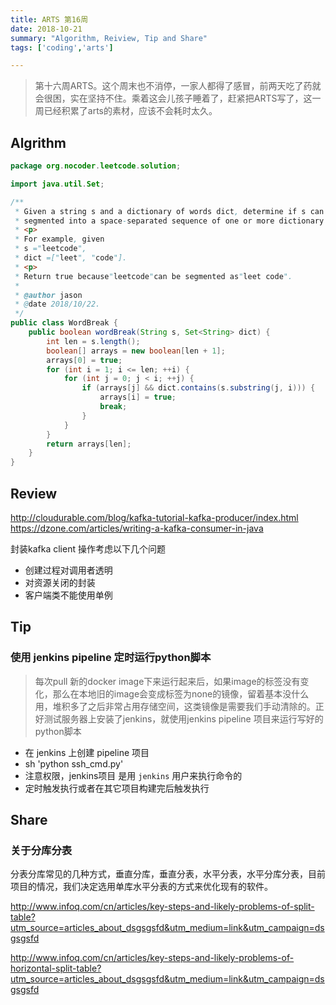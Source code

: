 ```yaml
---
title: ARTS 第16周
date: 2018-10-21
summary: "Algorithm, Reiview, Tip and Share"
tags: ['coding','arts']

---
```


> 第十六周ARTS。这个周末也不消停，一家人都得了感冒，前两天吃了药就会很困，实在坚持不住。乘着这会儿孩子睡着了，赶紧把ARTS写了，这一周已经积累了arts的素材，应该不会耗时太久。

## Algrithm

```java
package org.nocoder.leetcode.solution;

import java.util.Set;

/**
 * Given a string s and a dictionary of words dict, determine if s can be
 * segmented into a space-separated sequence of one or more dictionary words.
 * <p>
 * For example, given
 * s ="leetcode",
 * dict =["leet", "code"].
 * <p>
 * Return true because"leetcode"can be segmented as"leet code".
 *
 * @author jason
 * @date 2018/10/22.
 */
public class WordBreak {
    public boolean wordBreak(String s, Set<String> dict) {
        int len = s.length();
        boolean[] arrays = new boolean[len + 1];
        arrays[0] = true;
        for (int i = 1; i <= len; ++i) {
            for (int j = 0; j < i; ++j) {
                if (arrays[j] && dict.contains(s.substring(j, i))) {
                    arrays[i] = true;
                    break;
                }
            }
        }
        return arrays[len];
    }
}

```


## Review

http://cloudurable.com/blog/kafka-tutorial-kafka-producer/index.html
https://dzone.com/articles/writing-a-kafka-consumer-in-java

封装kafka client 操作考虑以下几个问题

- 创建过程对调用者透明
- 对资源关闭的封装
- 客户端类不能使用单例

## Tip

### 使用 jenkins pipeline 定时运行python脚本

> 每次pull 新的docker image下来运行起来后，如果image的标签没有变化，那么在本地旧的image会变成标签为none的镜像，留着基本没什么用，堆积多了之后非常占用存储空间，这类镜像是需要我们手动清除的。正好测试服务器上安装了jenkins，就使用jenkins pipeline 项目来运行写好的python脚本

- 在 jenkins 上创建 pipeline 项目
- sh 'python ssh_cmd.py'
- 注意权限，jenkins项目 是用 `jenkins` 用户来执行命令的
- 定时触发执行或者在其它项目构建完后触发执行

## Share

### 关于分库分表

分表分库常见的几种方式，垂直分库，垂直分表，水平分表，水平分库分表，目前项目的情况，我们决定选用单库水平分表的方式来优化现有的软件。

http://www.infoq.com/cn/articles/key-steps-and-likely-problems-of-split-table?utm_source=articles_about_dsgsgsfd&utm_medium=link&utm_campaign=dsgsgsfd

http://www.infoq.com/cn/articles/key-steps-and-likely-problems-of-horizontal-split-table?utm_source=articles_about_dsgsgsfd&utm_medium=link&utm_campaign=dsgsgsfd

